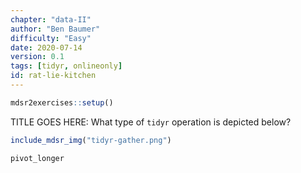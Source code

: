 ```yaml
---
chapter: "data-II"
author: "Ben Baumer"
difficulty: "Easy"
date: 2020-07-14 
version: 0.1
tags: [tidyr, onlineonly]
id: rat-lie-kitchen
---
```

```r
mdsr2exercises::setup()
```

TITLE GOES HERE: What type of `tidyr` operation is depicted below? 


```r
include_mdsr_img("tidyr-gather.png")
```

<!--answer-start-->
`pivot_longer`
<!--answer-end-->


